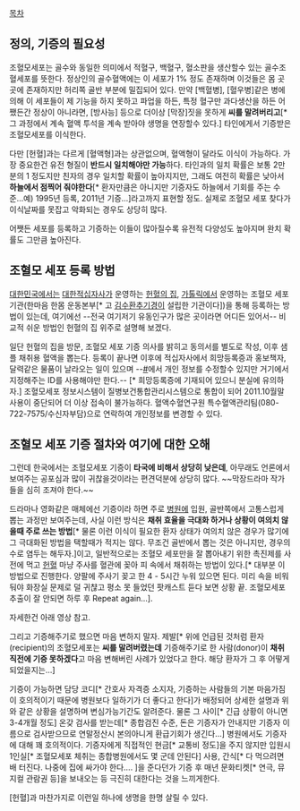 [[목차]]

== 정의, 기증의 필요성 ==
조혈모세포는 골수와 동일한 의미에서 적혈구, 백혈구, 혈소판을 생산할수 있는 골수조혈세포를 뜻한다. 정상인의 골수혈액에는 이 세포가 1% 정도 존재하며 이것들은 몸 곳곳에 존재하지만 허리쪽 골반 부분에 밀집되어 있다. 만약 [백혈병], [혈우병]같은 병에 의해 이 세포들이 제 기능을 하지 못하고 파업을 하든, 특정 혈구만 과다생산을 하든 어쨌든간 정상이 아니라면, [방사능] 등으로 더이상 [막장]짓을 못하게 '''씨를 말려버리고'''[* 그 과정에서 계속 혈액 투석을 계속 받아야 생명을 연장할수 있다.] 타인에게서 기증받은 조혈모세포를 이식한다.

다만 [헌혈]과는 다르게 [혈액형]과는 상관없으며, 혈액형이 달라도 이식이 가능하다. 가장 중요한건 유전 형질이 '''반드시 일치해야만 가능'''하다. 타인과의 일치 확률은 보통 2만분의 1 정도지만 친자의 경우 일치할 확률이 높아지지만, 그래도 여전히 확률은 낮아서 '''하늘에서 점찍어 줘야한다'''[* 환자만큼은 아니지만 기증자도 하늘에서 기회를 주는 수준...예) 1995년 등록, 2011년 기증...]라고까지 표현할 정도. 실제로 조혈모 세포 찾다가 이식날짜를 못잡고 악화되는 경우도 상당히 많다.


어쨋든 세포를 등록하고 기증하는 이들이 많아질수록 유전적 다양성도 높아지며 완치 확률도 그만큼 높아진다. 

== 조혈모 세포 등록 방법 ==
[[대한민국]]에서는 [[대한적십자사]]가 운영하는 [[헌혈의 집]], [[가톨릭]]에서 운영하는 조혈모 세포 기관(한마음 한몸 운동본부[* 고 [[김수환]][[추기경]]이 설립한 기관이다])을 통해 등록하는 방법이 있는데, 여기에선 --전국 여기저기 유동인구가 많은 곳이라면 어디든 있어서-- 비교적 쉬운 방법인 헌혈의 집 위주로 설명해 보겠다.


일단 헌혈의 집을 방문, 조혈모 세포 기증 의사를 밝히고 동의서를 별도로 작성, 이후 샘플 채취용 혈액을 뽑는다. 등록이 끝나면 이후에 적십자사에서 희망등록증과 홍보책자, 달력같은 물품이 날라오는 일이 있으며 --[http://marrow.knos.go.kr #]에서 개인 정보를 수정할수 있지만 거기에서 지정해주는 ID를 사용해야만 한다.-- [* 희망등록증에 기재되어 있으니 분실에 유의하자.] 조혈모세포 정보시스템이 질병보건통합관리시스템으로 통합이 되어 2011.10월말 사용이 중단되어 더 이상 접속이 불가능하다. 혈액수혈연구원 특수혈액관리팀(080-722-7575/수신자부담)으로 연락하여 개인정보를 변경할 수 있다.

== 조혈모 세포 기증 절차와 여기에 대한 오해 ==
그런데 한국에서는 조혈모세포 기증이 '''타국에 비해서 상당히 낮은데''', 아무래도 언론에서 보여주는 공포심과 많이 귀찮을것이라는 편견덕분에 상당히 많다. ~~막장드라마 작가들을 심히 조져야 한다.~~

드라마나 영화같은 매체에선 기증이라 하면 주로 [[병원]]에 입원, 골반쪽에서 고통스럽게 뽑는 과정만 보여주는데, 사실 이런 방식은 '''채취 효율을 극대화 하거나 상황이 여의치 않을때 주로 쓰는 방법'''[* 물론 이런 이식이 필요한 환자 상태가 여의치 않은 경우가 많기에 그 극대화된 방법을 택할때가 적지는 않다. 무조건 골반에서 뽑는 것은 아니지만, 경우의 수로 염두는 해두자.]이고, 일반적으로는 조혈모 세포만을 잘 뽑아내기 위한 촉진제를 사전에 먹고 [[헌혈]] 마냥 주사를 혈관에 꽂아 피 속에서 채취하는 방법이 있다.[* 대부분 이 방법으로 진행한다. 양팔에 주사기 꽂고 한 4 - 5시간 누워 있으면 된다. 미리 속을 비워둬야 화장실 문제로 덜 귀챦고 평소 못 들었던 팟캐스트 듣다 보면 상황 끝. 조혈모세포 추출이 잘 안되면 하루 후 Repeat again...]. 

자세한건 아래 영상 참고.

{{{#!html
<object width="400" height="345" classid="clsid:d27cdb6e-ae6d-11cf-96b8-444553540000" codebase="http://fpdownload.macromedia.com/pub/shockwave/cabs/flash/swflash.cab#version=9,0,28,0" id="V000446836"><param name="movie" value="http://play.tagstory.com/player/TS00@V000446836@S000000200" /><param name="allowScriptAccess" value="always" /><param name="allowFullScreen" value="true" /><param name="quality" value="high" /><embed src="http://play.tagstory.com/player/TS00@V000446836@S000000200" width="400" height="345" name="V000446836" allowScriptAccess="always" allowFullScreen="true" quality="high" type="application/x-shockwave-flash" pluginspage="http://www.macromedia.com/go/getflashplayer"></embed></object>
}}}

그리고 기증해주기로 했으면 마음 변하지 말자. 제발[* 위에 언급된 것처럼 환자(recipient)의 조혈모세포는 '''씨를 말려버렸는데''' 기증해주기로 한 사람(donor)이 '''채취 직전에 기증 못하겠다'''고 마음 변해버린 사례가 있었다고 한다. 해당 환자가 그 후 어떻게 되었을지는...] 

기증이 가능하면 담당 코디[* 간호사 자격증 소지자, 기증하는 사람들의 기본 마음가짐이 호의적이기 때문에 병원보다 일하기가 더 좋다고 한다]가 배정되어 상세한 설명과 위와 같은 상황을 설명하며 변심가능기간도 알려준다. 물론 그 사이[* 긴급 상황이 아니면 3-4개월 정도] 온갖 검사를 받는데[* 종합검진 수준, 돈은 기증자가 안내지만 기증자 이름으로 검사받으므로 연말정산시 본의아니게 환급기회가 생긴다...] 병원에서도 기증자에 대해 꽤 호의적이다.
기증자에게 직접적인 현금[* 교통비 정도]을 주지 않지만 입원시 1인실[* 조혈모세포 체취는 종합병원에서도 몇 군데 안된다] 사용, 간식[* 다 먹으려면 배 터진다. 나중에 집에 싸가야 한다.... ]을 준다던가 기증 후 매년 문화티켓[* 연극, 뮤지컬 관람권 등]을 보내오는 등 극진히 대한다는 것을 느끼게한다.

[헌혈]과 마찬가지로 이런일 하나에 생명을 한명 살릴 수 있다. 
